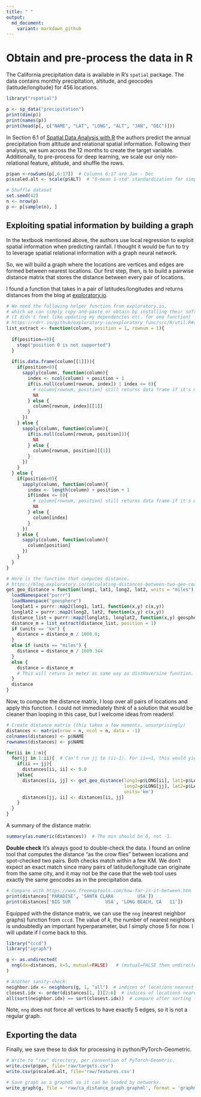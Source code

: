 ```yaml
---
title: " "
output:
  md_document:
    variant: markdown_github
---
```


# Obtain and pre-process the data in R

The California precipitation data is available in R's `spatial` package.  The data contains monthly precipitation, altitude, and geocodes (latitude/longitude) for 456 locations. 

```r
library("rspatial")
```
```r
p <- sp_data("precipitation")
print(dim(p))
print(names(p))
print(head(p[, c("NAME", "LAT", "LONG", "ALT", "JAN", "DEC")]))
```

In Section 6.1 of [Spatial Data Analysis with R](https://rspatial.org/raster/analysis/analysis.pdf) the authors predict the annual precipitation from altitude and relational spatial information.  Following their analysis, we sum across the 12 months to create the target variable.  Additionally, to pre-process for deep learning, we scale our only non-relational feature, altitude, and shuffle the rows.

```r
p$pan <-rowSums(p[,6:17])  # Columns 6:17 are Jan - Dec
p$scaled.alt <- scale(p$ALT)  # "0-mean 1-std" standardization for simplicity

# Shuffle dataset
set.seed(42)
n <- nrow(p)
p <- p[sample(n), ]
```

## Exploiting spatial information by building a graph 

In the textbook mentioned above, the authors use local regression to exploit spatial information when predicting rainfall.  I thought it would be fun to try to leverage spatial relational information with a graph neural network.

So, we will build a graph where the locations are vertices and edges are formed between nearest locations.  Our first step, then, is to build a pairwise distance matrix that stores the distance between every pair of locations.

I found a function that takes in a pair of latitudes/longitudes and returns distances from the blog at [exploratory.io](https://exploratory.io/).  

```r
# We need the following helper function from exploratory.io,
# which we can simply copy-and-paste or obtain by installing their software.
# (I didn't feel like updating my dependencies etc. for one function)
# https://rdrr.io/github/exploratory-io/exploratory_func/src/R/util.R#sym-list_extract
list_extract <- function(column, position = 1, rownum = 1){
  
  if(position==0){
    stop("position 0 is not supported")
  }
  
  if(is.data.frame(column[[1]])){
    if(position<0){
      sapply(column, function(column){
        index <- ncol(column) + position + 1
        if(is.null(column[rownum, index]) | index <= 0){
          # column[rownum, position] still returns data frame if it's minus, so position < 0 should be caught here
          NA
        } else {
          column[rownum, index][[1]]
        }
      })
    } else {
      sapply(column, function(column){
        if(is.null(column[rownum, position])){
          NA
        } else {
          column[rownum, position][[1]]
        }
      })
    }
  } else {
    if(position<0){
      sapply(column, function(column){
        index <- length(column) + position + 1
        if(index <= 0){
          # column[rownum, position] still returns data frame if it's minus, so position < 0 should be caught here
          NA
        } else {
          column[index]
        }
      })
    } else {
      sapply(column, function(column){
        column[position]
      })
    }
  }
}

# Here is the function that computes distance.
# https://blog.exploratory.io/calculating-distances-between-two-geo-coded-locations-358e65fcafae
get_geo_distance = function(long1, lat1, long2, lat2, units = "miles") {
  loadNamespace("purrr")
  loadNamespace("geosphere")
  longlat1 = purrr::map2(long1, lat1, function(x,y) c(x,y))
  longlat2 = purrr::map2(long2, lat2, function(x,y) c(x,y))
  distance_list = purrr::map2(longlat1, longlat2, function(x,y) geosphere::distHaversine(x, y))
  distance_m = list_extract(distance_list, position = 1)
  if (units == "km") {
    distance = distance_m / 1000.0;
  }
  else if (units == "miles") {
    distance = distance_m / 1609.344
  }
  else {
    distance = distance_m
    # This will return in meter as same way as distHaversine function. 
  }
  distance
}
```

Now, to compute the distance matrix, I loop over all pairs of locations and apply this function.  I could not immediately think of a solution that would be cleaner than looping in this case, but I welcome ideas from readers!

```r
# Create distance matrix (this takes a few moments, unsurprisingly)
distances <- matrix(nrow = n, ncol = n, data = -1)
colnames(distances) <- p$NAME
rownames(distances) <- p$NAME

for(ii in 1:n){
  for(jj in 1:ii){  # Can't run jj to (ii-1). For ii==1, this would yield sequence (1, 0).
    if(ii == jj){
      distances[ii, ii] <- 0.0
    }else{
      distances[ii, jj] <- get_geo_distance(long1=p$LONG[ii], lat1=p$LAT[ii],
                                            long2=p$LONG[jj], lat2=p$LAT[jj],
                                            units='km')
      distances[jj, ii] <- distances[ii, jj]
    }
  }
}
```

A summary of the distance matrix:
```r
summary(as.numeric(distances))  # The min should be 0, not -1.
```

**Double check**
It's always good to double-check the data.  I found an online tool that computes the distance "as the crow flies" between locations and spot-checked two pairs.  Both checks match within a few KM.  We don't expect an exact match since many pairs of latitude/longitude can originate from the same city, and it may not be the case that the web tool uses exactly the same geocodes as in the precipitation data.
```r
# Compare with https://www.freemaptools.com/how-far-is-it-between.htm
print(distances['PARADISE', 'SANTA CLARA         USA'])
print(distances['BIG SUR             USA', 'LONG BEACH, CA   11'])
```

Equipped with the distance matrix, we can use the `nng` (nearest neighbor graphs) function from `cccd`.  The value of $k$, the number of nearest neighbors is undoubtedly an important hyperparameter, but I simply chose 5 for now.  I will update if I come back to this.
```r
library("cccd")
library("igraph")
```
```r
g <- as.undirected(
  nng(dx=distances, k=5, mutual=FALSE)   # (mutual=FALSE then undirected) != using mutual=TRUE)
)

# Another sanity-check:
neighbor.idx <- neighbors(g, 1, "all")  # indices of locations nearest to 1, per the graph
closest.idx <- order(distances[1, ])[2:6]  # indices of locations nearest to 1, per distance mat
all(sort(neighbor.idx) == sort(closest.idx))  # compare after sorting (igraph returns arbitrary order)
```

Note, `nng` does not force all vertices to have exactly 5 edges, so it is not a regular graph.


## Exporting the data
Finally, we save these to disk for processing in python/PyTorch-Geometric.

```r
# Write to "raw" directory, per convention of PyTorch-Geomtric.
write.csv(p$pan, file='raw/targets.csv')
write.csv(p$scaled.alt, file='raw/features.csv')

# Save graph as a graphml so it can be loaded by networkx.
write_graph(g, file = 'raw/ca_distance_graph.graphml', format = 'graphml')
```
